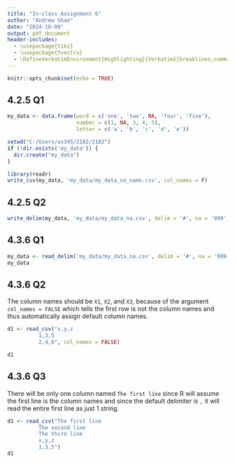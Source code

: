 ```yaml
---
title: "In-class Assignment 6"
author: "Andrew Shao"
date: "2024-10-09"
output: pdf_document
header-includes: 
  - \usepackage{tikz}
  - \usepackage{fvextra}
  - \DefineVerbatimEnvironment{Highlighting}{Verbatim}{breaklines,commandchars=\\\{\}}
---
```


```r
knitr::opts_chunk$set(echo = TRUE)
```

## 4.2.5 Q1
```r
my_data <- data.frame(word = c('one', 'two', NA, 'four', 'five'),
                      number = c(1, NA, 3, 4, 5),
                      letter = c('a', 'b', 'c', 'd', 'e'))
```
```r
setwd("C:/Users/as345/2182/2182")
if (!dir.exists('my_data')) {
  dir.create("my_data")
}

library(readr)
write_csv(my_data, 'my_data/my_data_no_name.csv', col_names = F)
```

## 4.2.5 Q2
```r
write_delim(my_data, 'my_data/my_data_na.csv', delim = '#', na = '999')
```

## 4.3.6 Q1
```r
my_data <- read_delim('my_data/my_data_na.csv', delim = '#', na = '999')
my_data
```

## 4.3.6 Q2
The column names should be `X1`, `X2`, and `X3`, because of the argument `col_names = FALSE` which tells the first row is not the column names and thus automatically assign default column names.
```r
d1 <- read_csv("x,y,z
          1,3,5
          2,4,6", col_names = FALSE)

d1
```

## 4.3.6 Q3
There will be only one column named `The first line` since R will assume the first line is the column names and since the default delimiter is `,` it will read the entire first line as just 1 string.
```r
d1 <- read_csv("The first line 
          The second line
          The third line
          x,y,z
          1,3,5")
d1
```